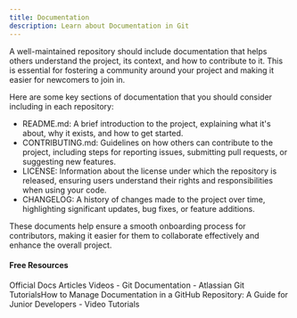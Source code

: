 ```yaml
---
title: Documentation
description: Learn about Documentation in Git
---
```

A well-maintained repository should include documentation that helps others understand the project, its context, and how to contribute to it. This is essential for fostering a community around your project and making it easier for newcomers to join in.

Here are some key sections of documentation that you should consider including in each repository:

- README.md: A brief introduction to the project, explaining what it's about, why it exists, and how to get started.
- CONTRIBUTING.md: Guidelines on how others can contribute to the project, including steps for reporting issues, submitting pull requests, or suggesting new features.
- LICENSE: Information about the license under which the repository is released, ensuring users understand their rights and responsibilities when using your code.
- CHANGELOG: A history of changes made to the project over time, highlighting significant updates, bug fixes, or feature additions.

These documents help ensure a smooth onboarding process for contributors, making it easier for them to collaborate effectively and enhance the overall project.

#### Free Resources

<Tabs defaultValue="official">
<TabsList>
<TabsTrigger value="official">Official Docs</TabsTrigger>
<TabsTrigger value="article">Articles</TabsTrigger>
<TabsTrigger value="video">Videos</TabsTrigger>
</TabsList>

<TabsContent value="official">
<Note type="note" title="official">
- <Link href="https://git-scm.com/docs">Git Documentation</Link>
</Note>
</TabsContent>
<TabsContent value="article">
<Note type="note" title="article">
- <Link href="https://dev.to/mochafreddo/how-to-manage-documentation-in-a-github-repository-a-guide-for-junior-developers-pgo">Atlassian Git TutorialsHow to Manage Documentation in a GitHub Repository: A Guide for Junior Developers</Link>
</Note>
</TabsContent>
<TabsContent value="video">
<Note type="note" title="video">
- <Link href="https://www.youtube.com/results?search_query=git+documentation+tutorial">Video Tutorials</Link>
</Note>
</TabsContent>
</Tabs>
